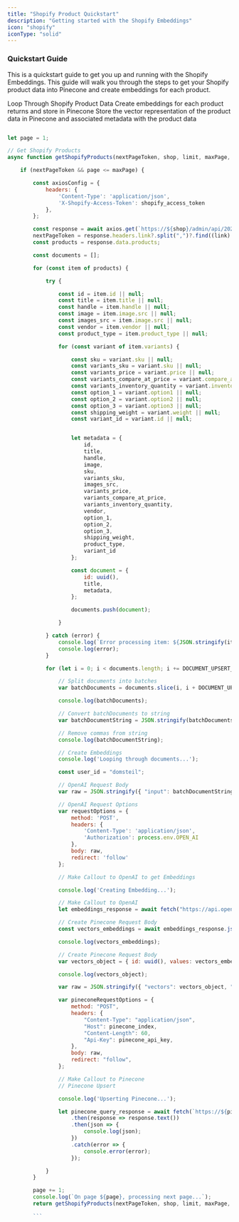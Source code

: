 ```yaml
---
title: "Shopify Product Quickstart"
description: "Getting started with the Shopify Embeddings"
icon: "shopify"
iconType: "solid"
---
```


### Quickstart Guide

This is a quickstart guide to get you up and running with the Shopify Embeddings. This guide will walk you through the steps to get your Shopify product data into Pinecone and create embeddings for each product.

<Steps>
  <Step title="Loop Through Products">
     Loop Through Shopify Product Data
  </Step>
  <Step title="Create Embeddings">
    Create embeddings for each product returns and store in Pinecone
  </Step>
  <Step title="Store Chunks of Product Data">
   Store the vector representation of the product data in Pinecone and associated metadata with the product data
  </Step>
</Steps>


```javascript

let page = 1;

// Get Shopify Products
async function getShopifyProducts(nextPageToken, shop, limit, maxPage, shopify_access_token, pinecone_index, pinecone_api_key, pinecone_namespace) {

    if (nextPageToken && page <= maxPage) {

        const axiosConfig = {
            headers: {
                'Content-Type': 'application/json',
                'X-Shopify-Access-Token': shopify_access_token
            },
        };

        const response = await axios.get(`https://${shop}/admin/api/2021-10/products.json?limit=${limit}&page_info=${nextPageToken}; rel="next"`, axiosConfig);
        nextPageToken = response.headers.link?.split(",")?.find((link) => link.includes(`rel="next"`))?.match(/<(.+)>/)?.[1];
        const products = response.data.products;

        const documents = [];

        for (const item of products) {

            try {

                const id = item.id || null;
                const title = item.title || null;
                const handle = item.handle || null;
                const image = item.image.src || null;
                const images_src = item.image.src || null;
                const vendor = item.vendor || null;
                const product_type = item.product_type || null;

                for (const variant of item.variants) {

                    const sku = variant.sku || null;
                    const variants_sku = variant.sku || null;
                    const variants_price = variant.price || null;
                    const variants_compare_at_price = variant.compare_at_price || null;
                    const variants_inventory_quantity = variant.inventory_quantity || null;
                    const option_1 = variant.option1 || null;
                    const option_2 = variant.option2 || null;
                    const option_3 = variant.option3 || null;
                    const shipping_weight = variant.weight || null;
                    const variant_id = variant.id || null;


                    let metadata = {
                        id,
                        title,
                        handle,
                        image,
                        sku,
                        variants_sku,
                        images_src,
                        variants_price,
                        variants_compare_at_price,
                        variants_inventory_quantity,
                        vendor,
                        option_1,
                        option_2,
                        option_3,
                        shipping_weight,
                        product_type,
                        variant_id
                    };

                    const document = {
                        id: uuid(),
                        title,
                        metadata,
                    };

                    documents.push(document);

                }

            } catch (error) {
                console.log(`Error processing item: ${JSON.stringify(item)}`);
                console.log(error);
            }

            for (let i = 0; i < documents.length; i += DOCUMENT_UPSERT_BATCH_SIZE) {

                // Split documents into batches
                var batchDocuments = documents.slice(i, i + DOCUMENT_UPSERT_BATCH_SIZE);

                console.log(batchDocuments);

                // Convert batchDocuments to string
                var batchDocumentString = JSON.stringify(batchDocuments)

                // Remove commas from string
                console.log(batchDocumentString);

                // Create Embeddings
                console.log('Looping through documents...');

                const user_id = "domsteil";

                // OpenAI Request Body
                var raw = JSON.stringify({ "input": batchDocumentString, "model": "text-embedding-ada-002", "user": user_id });

                // OpenAI Request Options
                var requestOptions = {
                    method: 'POST',
                    headers: {
                        'Content-Type': 'application/json',
                        'Authorization': process.env.OPEN_AI
                    },
                    body: raw,
                    redirect: 'follow'
                };

                // Make Callout to OpenAI to get Embeddings

                console.log('Creating Embedding...');

                // Make Callout to OpenAI
                let embeddings_response = await fetch("https://api.openai.com/v1/embeddings", requestOptions)

                // Create Pinecone Request Body
                const vectors_embeddings = await embeddings_response.json();

                console.log(vectors_embeddings);

                // Create Pinecone Request Body
                var vectors_object = { id: uuid(), values: vectors_embeddings.data[0].embedding, metadata: { "text": batchDocumentString, "user": user_id } };

                console.log(vectors_object);

                var raw = JSON.stringify({ "vectors": vectors_object, "namespace": "shopify_product_data" });

                var pineconeRequestOptions = {
                    method: "POST",
                    headers: {
                        "Content-Type": "application/json",
                        "Host": pinecone_index,
                        "Content-Length": 60,
                        "Api-Key": pinecone_api_key,
                    },
                    body: raw,
                    redirect: "follow",
                };

                // Make Callout to Pinecone
                // Pinecone Upsert

                console.log('Upserting Pinecone...');

                let pinecone_query_response = await fetch(`https://${pinecone_index}/vectors/upsert`, pineconeRequestOptions)
                    .then(response => response.text())
                    .then(json => {
                        console.log(json);
                    })
                    .catch(error => {
                        console.error(error);
                    });

            }
        }

        page += 1;
        console.log(`On page ${page}, processing next page...`);
        return getShopifyProducts(nextPageToken, shop, limit, maxPage, shopify_access_token, pinecone_index, pinecone_api_key, pinecone_namespace);

        ```
